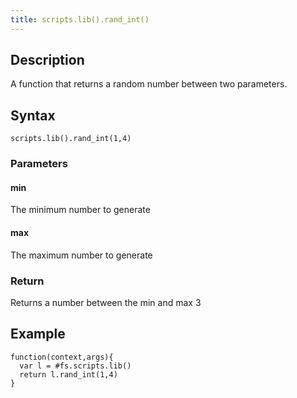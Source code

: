 ```yaml
---
title: scripts.lib().rand_int()
---
```


## Description

A function that returns a random number between two parameters.

## Syntax

    scripts.lib().rand_int(1,4)

### Parameters

#### min

The minimum number to generate

#### max

The maximum number to generate

### Return

Returns a number between the min and max
3

## Example

    function(context,args){
      var l = #fs.scripts.lib()
      return l.rand_int(1,4)
    }
